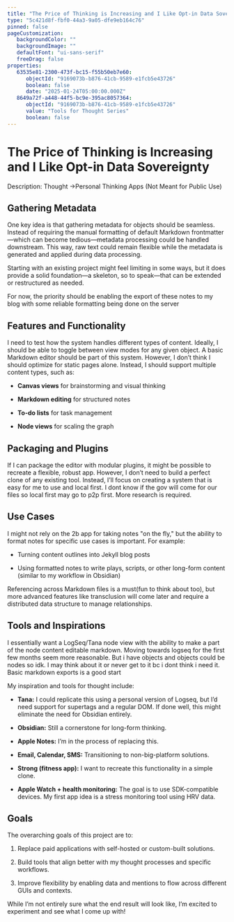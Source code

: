 ```yaml
---
title: "The Price of Thinking is Increasing and I Like Opt-in Data Sovereignty"
type: "5c421d8f-fbf0-44a3-9a05-dfe9eb164c76"
pinned: false
pageCustomization: 
   backgroundColor: ""
   backgroundImage: ""
   defaultFont: "ui-sans-serif"
   freeDrag: false
properties: 
   63535e81-2300-473f-bc15-f55b50eb7e60: 
      objectId: "9169073b-b876-41cb-9589-e1fcb5e43726"
      boolean: false
      date: "2025-01-24T05:00:00.000Z"
   8649a72f-a448-44f5-bc9e-395ac8057364: 
      objectId: "9169073b-b876-41cb-9589-e1fcb5e43726"
      value: "Tools for Thought Series"
      boolean: false
---
```


# The Price of Thinking is Increasing and I Like Opt-in Data Sovereignty

Description: Thought ->Personal Thinking Apps (Not Meant for Public Use)

## Gathering Metadata

One key idea is that gathering metadata for objects should be seamless. Instead of requiring the manual formatting of default Markdown frontmatter—which can become tedious—metadata processing could be handled downstream. This way, raw text could remain flexible while the metadata is generated and applied during data processing.

Starting with an existing project might feel limiting in some ways, but it does provide a solid foundation—a skeleton, so to speak—that can be extended or restructured as needed.

For now, the priority should be enabling the export of these notes to my blog with some reliable formatting being done on the server

## Features and Functionality

I need to test how the system handles different types of content. Ideally, I should be able to toggle between view modes for any given object. A basic Markdown editor should be part of this system. However, I don’t think I should optimize for static pages alone. Instead, I should support multiple content types, such as:

*   **Canvas views** for brainstorming and visual thinking
    
*   **Markdown editing** for structured notes
    
*   **To-do lists** for task management
    
*   **Node views** for scaling the graph
    

## Packaging and Plugins

If I can package the editor with modular plugins, it might be possible to recreate a flexible, robust app. However, I don’t need to build a perfect clone of any existing tool. Instead, I’ll focus on creating a system that is easy for me to use and local first. I dont know if the gov will come for our files so local first may go to p2p first. More research is required.

## Use Cases

I might not rely on the 2b app for taking notes "on the fly," but the ability to format notes for specific use cases is important. For example:

*   Turning content outlines into Jekyll blog posts
    
*   Using formatted notes to write plays, scripts, or other long-form content (similar to my workflow in Obsidian)
    

Referencing across Markdown files is a must(fun to think about too), but more advanced features like transclusion will come later and require a distributed data structure to manage relationships.

## Tools and Inspirations

I essentially want a LogSeq/Tana node view with the ability to make a part of the node content editable markdown. Moving towards logseq for the first few months seem more reasonable. But i have objects and objects could be nodes so idk. I may think about it or never get to it bc i dont think i need it. Basic markdown exports is a good start

My inspiration and tools for thought include:

*   **Tana:** I could replicate this using a personal version of Logseq, but I’d need support for supertags and a regular DOM. If done well, this might eliminate the need for Obsidian entirely.
    
*   **Obsidian:** Still a cornerstone for long-form thinking.
    
*   **Apple Notes:** I’m in the process of replacing this.
    
*   **Email, Calendar, SMS:** Transitioning to non-big-platform solutions.
    
*   **Strong (fitness app):** I want to recreate this functionality in a simple clone.
    
*   **Apple Watch + health monitoring:** The goal is to use SDK-compatible devices. My first app idea is a stress monitoring tool using HRV data.
    

## Goals

The overarching goals of this project are to:

1.  Replace paid applications with self-hosted or custom-built solutions.
    
2.  Build tools that align better with my thought processes and specific workflows.
    
3.  Improve flexibility by enabling data and mentions to flow across different GUIs and contexts.
    

While I’m not entirely sure what the end result will look like, I’m excited to experiment and see what I come up with!

